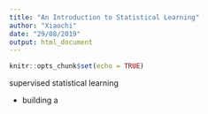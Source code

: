 ```yaml
---
title: "An Introduction to Statistical Learning"
author: "Xiaochi"
date: "29/08/2019"
output: html_document
---
```


```r
knitr::opts_chunk$set(echo = TRUE)
```

supervised statistical learning

* building a 
